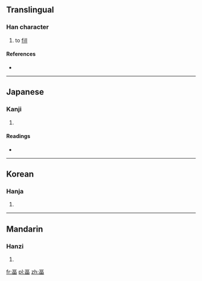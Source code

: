 ==Translingual==

===Han character===
{{Han char|rn=102|rad=田|as=04|sn=9|four=|canj=一口田 (MRW)|ids=⿱[[𠮛]][[田]]}}

# to [[fill]]

====References====
* {{Han ref|kx=0760.330|dkj=21787|dj=1170.160|hdz=42531.140|uh=7550|ud=30032}}

----

==Japanese==

===Kanji===
{{ja-kanji|grade=|rs=田04}}

# {{defn|lang=ja|sort=田04}}

====Readings====
* {{ja-readings|on=[[ふく]] (fuku), [[ぶく]] (buku), [[ひょく]] (hyoku), [[ひき]] (hiki)|kun=}}

----

==Korean==

===Hanja===
{{ko-hanja|hangeul=복|eumhun=|rv=bok|mr=pok|y=pok}}

# {{defn|lang=ko|sort=田04}}

----

==Mandarin==

===Hanzi===
{{cmn-hanzi|pin=[[fú]] ([[fu2]])|wg=fu<sup>2</sup>}}

# {{defn|lang=cmn|sort=田04}}

[[fr:畐]]
[[pl:畐]]
[[zh:畐]]